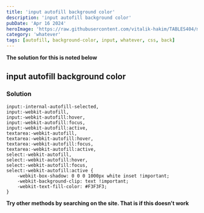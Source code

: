 ```yaml
---
title: 'input autofill background color'
description: 'input autofill background color'
pubDate: 'Apr 16 2024'
heroImage: 'https://raw.githubusercontent.com/vitalik-hakim/TABLES404/main/error_b/misc.png'
category: 'whatever'
tags: [autofill, background-color, input, whatever, css, back]
---
```


**The solution for this is noted below**

## input autofill background color

### Solution

```whatever
input:-internal-autofill-selected,
input:-webkit-autofill,
input:-webkit-autofill:hover,
input:-webkit-autofill:focus,
input:-webkit-autofill:active,
textarea:-webkit-autofill,
textarea:-webkit-autofill:hover,
textarea:-webkit-autofill:focus,
textarea:-webkit-autofill:active,
select:-webkit-autofill,
select:-webkit-autofill:hover,
select:-webkit-autofill:focus,
select:-webkit-autofill:active {
    -webkit-box-shadow: 0 0 0 1000px white inset !important;
    -webkit-background-clip: text !important;
    -webkit-text-fill-color: #F3F3F3;
}
```

**Try other methods by searching on the site. That is if this doesn't work**
